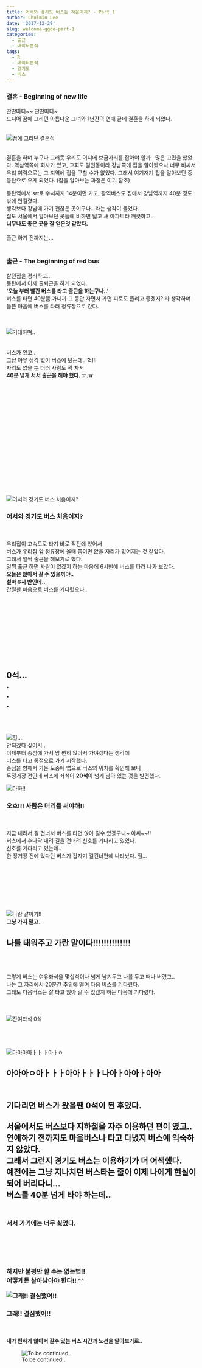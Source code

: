 ```yaml
---
title: 어서와 경기도 버스는 처음이지? - Part 1
author: Chulmin Lee
date: '2017-12-29'
slug: welcome-ggdo-part-1
categories:
  - 출근
  - 데이터분석
tags:
  - R
  - 데이터분석
  - 경기도
  - 버스
---
```


<h3>**결혼 - Beginning of new life**</h3>

딴딴따다~~ 딴딴따다~<br>
드디어 꿈에 그리던 아름다운 그녀와 1년간의 연애 끝에 결혼을 하게 되었다.<br>
<br>

![꿈에 그리던 결혼식](https://c1.staticflickr.com/5/4691/39334829822_be11d7b7e0_h.jpg)
</br><br>

결혼을 하며 누구나 그러듯 우리도 어디에 보금자리를 잡아야 할까.. 많은 고민을 했었다. 
역삼역쪽에 회사가 있고, 교회도 일원동이라 강남쪽에 집을 알아봤으나 너무 비싸서 우리 여력으로는 그 지역에 집을 구할 수가 없었다. 그래서 여기저기 집을 알아보던 중 동탄으로 오게 되었다. (집을 알아보는 과정은 여기 참조)

동탄역에서 srt로 수서까지 14분이면 가고, 광역버스도 집에서 강남역까지 40분 정도 밖에 안걸렸다. <br>
생각보다 강남에 가기 괜찮은 곳이구나.. 라는 생각이 들었다. <br>
집도 서울에서 알아보던 곳들에 비하면 넓고 새 아파트라 깨끗하고.. <br>
**너무나도 좋은 곳을 잘 얻은것 같았다.** <br><br>
출근 하기 전까지는…
<br><br>

<h3>**출근 - The beginning of red bus**</h3>

살던집을 정리하고.. <br>
동탄에서 이제 출퇴근을 하게 되었다.<br>
**‘오늘 부터 빨간 버스를 타고 출근을 하는구나..’** <br>
버스를 타면 40분쯤 가니까 그 동안 자면서 가면 피로도 풀리고 좋겠지? 라 생각하며 <br>
들뜬 마음에 버스를 타러 정류장으로 갔다. <br><br><br>

![기대하며..](https://findingfaeries.files.wordpress.com/2015/06/despicablemeagnesdance.gif)
<br><br><br>
버스가 왔고.. <br>
그냥 아무 생각 없이 버스에 탔는데.. 헉!!!<br>
자리도 없을 뿐 더러 사람도 꽉 차서 <br>
**40분 넘게 서서 출근을 해야 했다. ㅠ.ㅠ**<br>
<br>
<br>
<br>
<br>
<br>
<br>
<br>
<br>
<br>
<br>
<br>
<br>
<br>
<br>
<br><br>
<br><br>
![어서와 경기도 버스 처음이지?](https://c1.staticflickr.com/5/4595/39335269972_0a17ea1f99_z.jpg)
<br>
<h3>**어서와 경기도 버스 처음이지?**</h3><br>
<br>
우리집이 고속도로 타기 바로 직전에 있어서 <br>
버스가 우리집 앞 정류장에 올때 쯤이면 앉을 자리가 없어지는 것 같았다.<br>
그래서 일찍 출근을 해보기로 했다. <br>
일찍 출근 하면 사람이 없겠지 하는 마음에 6시반에 버스를 타러 나가 보았다. <br>
**오늘은 앉아서 갈 수 있을꺼야..** <br>
**설마 6시 반인데..** <br>
간절한 마음으로 버스를 기다렸으나.. 
<br>
<br>
<br>
<br>
<br>
<br>
<br>
<br>
<br>
<br>
<br>
<h2>**0석...**<br>
**.**<br>
**.**<br>
**.**
</h2><br><br>

![헐.... ](https://c1.staticflickr.com/5/4726/27588032549_ac73fd46f6_n.jpg)
<br>
안되겠다 싶어서.. <br>
이제부터 종점에 가서 맘 편히 앉아서 가야겠다는 생각에 <br>
버스를 타고 종점으로 가기 시작했다. <br>
종점을 향해서 가는 도중에 앱으로 버스의 위치를 확인해 보니 <br>
두정거장 전인데 버스에 좌석이 **20석**이 넘게 남아 있는 것을 발견했다. <br>

![아하!!](https://c1.staticflickr.com/5/4638/38657367884_926103262c_n.jpg)
<br>
<h3>**오호!!! 사람은 머리를 써야해!!**</h3><br>
<br>
지금 내려서 길 건너서 버스를 타면 앉아 갈수 있겠구나~ 아싸~~!! <br>
버스에서 후다닥 내려 길을 건너려 신호를 기다리고 있었다. <br>
신호를 기다리고 있는데.. <br>
한 정거장 전에 있다던 버스가 갑자기 길건너편에 나타났다. 헐…<br>
<br>
<br>
<br>
<br>
<br>
<br>
<br>

![나랑 같이가!!](https://c1.staticflickr.com/5/4594/25495810418_07e3facfee_z.jpg)
<br>
**그냥 가지 말고..**<br>
<h2>**나를 태워주고 가란 말이다!!!!!!!!!!!!!!**</h2><br>
<br>

그렇게 버스는 여유좌석을 몇십석이나 넘게 남겨두고 나를 두고 떠나 버렸고.. <br>
나는 그 자리에서 20분간 추위에 떨며 다음 버스를 기다렸다. <br>
그래도 다음버스는 잘 타고 앉아 갈 수 있겠지 하는 마음에 기다렸다.<br>
<br><br>
<br>
![잔여좌석 0석](https://c1.staticflickr.com/5/4691/24504029747_9bf664a615_b.jpg)
<br>
<br>
<br>
<br>
<br>
![아아아아ㅏㅏ ㅏ아ㅏㅇ](https://c1.staticflickr.com/5/4595/39335270982_1af5a96d6b_n.jpg)
<br>
<h2>**아아아ㅇ아ㅏㅏㅏ아아ㅏㅏㅏ나아ㅏ아아ㅏ아아**<h2><br>
기다리던 버스가 왔을땐 **0석**이 된 후였다. <br>
<br>
서울에서도 버스보다 지하철을 자주 이용하던 편이 였고.. <br>
연애하기 전까지도 마을버스나 타고 다녔지 버스에 익숙하지 않았다. <br>
그래서 그런지 경기도 버스는 이용하기가 더 어색했다.<br>
예전에는 그냥 지나치던 버스타는 줄이 이제 나에게 현실이 되어 버리다니…<br>
버스를 40분 넘게 타야 하는데.. <br><br>
<h3>**서서 가기에는 너무 싫었다.**<h3><br>
<br>
<br><br>
하지만 불평만 할 수는 없는법!! 
<br>
어떻게든 살아남아야 한다!! ^^<br>

![그래!! 결심했어!!](https://c1.staticflickr.com/5/4726/25495810168_b673de3952_n.jpg)
<br>
<h3>**그래!! 결심했어!!**</h3><br><br>
**내가 편하게 앉아서 갈수 있는 버스 시간과 노선을 알아보기로..** <br>

![To be continued..](https://c1.staticflickr.com/5/4640/38487924645_8302517b38_b.jpg)
